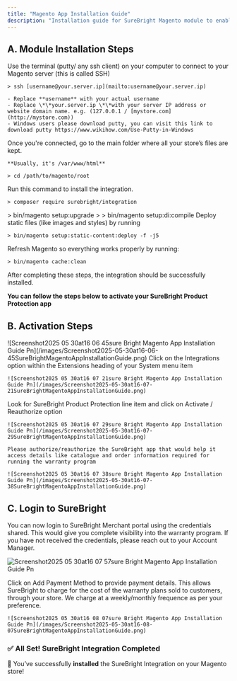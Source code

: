 ```yaml
---
title: "Magento App Installation Guide"
description: "Installation guide for SureBright Magento module to enable product and shipping protection on you website. "
---
```


## A. Module Installation Steps

<AccordionGroup>
  <Accordion title="Access the Server" icon="sparkles">
    Use the terminal (putty/ any ssh client) on your computer to connect to your Magento server (this is called SSH)

    > ssh [username@your.server.ip](mailto:username@your.server.ip)

    - Replace **username** with your actual username
    - Replace \*\*your.server.ip \*\*with your server IP address or website domain name. e.g. (127.0.0.1 / [mystore.com](http://mystore.com))
    - Windows users please download putty, you can visit this link to download putty https://www.wikihow.com/Use-Putty-in-Windows
  </Accordion>
  <Accordion title=" Go to the Magento folder" icon="sparkles">
    Once you're connected, go to the main folder where all your store’s files are kept.

    **Usually, it's /var/www/html**

    > cd /path/to/magento/root
  </Accordion>
  <Accordion title=" Add the Integration">
    Run this command to install the integration.

    > composer require surebright/integration
  </Accordion>
  <Accordion title="Update and Prepare Magento">
    > bin/magento setup:upgrade
    >
    > bin/magento setup:di:compile
  </Accordion>
  <Accordion title="Setup your store visuals">
    Deploy static files (like images and styles) by running

    > bin/magento setup:static-content:deploy -f -j5
  </Accordion>
  <Accordion title="Clear the cache">
    Refresh Magento so everything works properly by running:

    > bin/magento cache:clean
  </Accordion>
</AccordionGroup>

After completing these steps, the integration should be successfully installed.

**You can follow the steps below to activate your SureBright Product Protection app**

## B. Activation Steps

<AccordionGroup>
  <Accordion title=" Login to your Magento Admin Panel">
    ![Screenshot2025 05 30at16 06 45sure Bright Magento App Installation Guide Pn](/images/Screenshot2025-05-30at16-06-45SureBrightMagentoAppInstallationGuide.png)
  </Accordion>
  <Accordion title=" Navigate to Integrations">
    Click on the Integrations option within the Extensions heading of your System menu item

    ![Screenshot2025 05 30at16 07 21sure Bright Magento App Installation Guide Pn](/images/Screenshot2025-05-30at16-07-21SureBrightMagentoAppInstallationGuide.png)
  </Accordion>
  <Accordion title=" Authorize SureBright">
    Look for SureBright Product Protection line item and click on Activate / Reauthorize option

    ![Screenshot2025 05 30at16 07 29sure Bright Magento App Installation Guide Pn](/images/Screenshot2025-05-30at16-07-29SureBrightMagentoAppInstallationGuide.png)

    Please authorize/reauthorize the SureBright app that would help it access details like catalogue and order information required for running the warranty program

    ![Screenshot2025 05 30at16 07 38sure Bright Magento App Installation Guide Pn](/images/Screenshot2025-05-30at16-07-38SureBrightMagentoAppInstallationGuide.png)
  </Accordion>
</AccordionGroup>

## C. Login to SureBright

You can now login to SureBright Merchant portal using the credentials shared. This would give you complete visibility into the warranty program. If you have not received the credentials, please reach out to your Account Manager.

![Screenshot2025 05 30at16 07 57sure Bright Magento App Installation Guide Pn](/images/Screenshot2025-05-30at16-07-57SureBrightMagentoAppInstallationGuide.png)

<AccordionGroup>
  <Accordion title="Add Payment Method">
    Click on Add Payment Method to provide payment details. This allows SureBright to charge for the cost of the warranty plans sold to customers, through your store. We charge at a weekly/monthly frequence as per your preference.

    ![Screenshot2025 05 30at16 08 07sure Bright Magento App Installation Guide Pn](/images/Screenshot2025-05-30at16-08-07SureBrightMagentoAppInstallationGuide.png)
  </Accordion>
</AccordionGroup>

### ✅ **All Set\! SureBright Integration Completed**

🎉 You’ve successfully **installed** the SureBright Integration on your Magento store\!